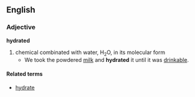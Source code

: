 ==English==
=== Adjective ===
'''hydrated'''
# chemical combinated with water, H<sub>2</sub>O, in its molecular form
#* We took the powdered [[milk]] and '''hydrated''' it until it was [[drinkable]].
==== Related terms ====
*[[hydrate]]